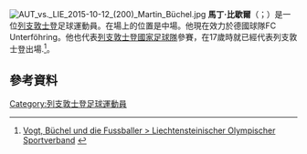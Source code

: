 [[File:AUT_vs._LIE_2015-10-12_(200)_Martin_Büchel.jpg|thumb]]
'''馬丁·比歇爾'''（{{lang-de|Martin Büchel}}；{{bd|1987年|2月19日}}）是一位[[列支敦士登|列支敦士登]]足球運動員。在場上的位置是中場。他現在效力於德國球隊FC Unterföhring。他也代表[[列支敦士登國家足球隊|列支敦士登國家足球隊]]參賽，在17歲時就已經代表列支敦士登出場.<ref>[http://losv2007.advanced.li/Aktuell/tabid/55/articleType/ArticleView/articleId/69/Vogt-Bchel-und-die-Fussballer.aspx Vogt, Büchel und die Fussballer > Liechtensteinischer Olympischer Sportverband] {{webarchive|url=https://web.archive.org/web/20110722145015/http://losv2007.advanced.li/Aktuell/tabid/55/articleType/ArticleView/articleId/69/Vogt-Bchel-und-die-Fussballer.aspx |date=2011-07-22 }}</ref>。

==參考資料==
{{Reflist}}

{{DEFAULTSORT: Büchel, Martin}}
[[Category:列支敦士登足球運動員|Category:列支敦士登足球運動員]]